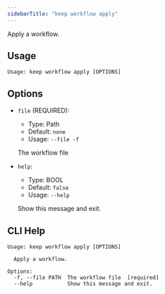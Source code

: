 ```yaml
---
sidebarTitle: "keep workflow apply"
---
```



Apply a workflow.

## Usage

```
Usage: keep workflow apply [OPTIONS]
```

## Options
* `file` (REQUIRED):
  * Type: Path
  * Default: `none`
  * Usage: `--file
-f`

  The workflow file


* `help`:
  * Type: BOOL
  * Default: `false`
  * Usage: `--help`

  Show this message and exit.



## CLI Help

```
Usage: keep workflow apply [OPTIONS]

  Apply a workflow.

Options:
  -f, --file PATH  The workflow file  [required]
  --help           Show this message and exit.
```
